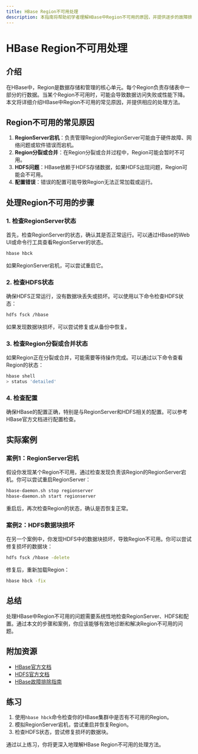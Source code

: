 ```yaml
---
title: HBase Region不可用处理
description: 本指南将帮助初学者理解HBase中Region不可用的原因，并提供逐步的故障排除方法。
---
```


# HBase Region不可用处理

## 介绍

在HBase中，Region是数据存储和管理的核心单元。每个Region负责存储表中一部分的行数据。当某个Region不可用时，可能会导致数据访问失败或性能下降。本文将详细介绍HBase中Region不可用的常见原因，并提供相应的处理方法。

## Region不可用的常见原因

1. **RegionServer宕机**：负责管理Region的RegionServer可能由于硬件故障、网络问题或软件错误而宕机。
2. **Region分裂或合并**：在Region分裂或合并过程中，Region可能会暂时不可用。
3. **HDFS问题**：HBase依赖于HDFS存储数据，如果HDFS出现问题，Region可能会不可用。
4. **配置错误**：错误的配置可能导致Region无法正常加载或运行。

## 处理Region不可用的步骤

### 1. 检查RegionServer状态

首先，检查RegionServer的状态，确认其是否正常运行。可以通过HBase的Web UI或命令行工具查看RegionServer的状态。

```bash
hbase hbck
```

如果RegionServer宕机，可以尝试重启它。

### 2. 检查HDFS状态

确保HDFS正常运行，没有数据块丢失或损坏。可以使用以下命令检查HDFS状态：

```bash
hdfs fsck /hbase
```

如果发现数据块损坏，可以尝试修复或从备份中恢复。

### 3. 检查Region分裂或合并状态

如果Region正在分裂或合并，可能需要等待操作完成。可以通过以下命令查看Region的状态：

```bash
hbase shell
> status 'detailed'
```

### 4. 检查配置

确保HBase的配置正确，特别是与RegionServer和HDFS相关的配置。可以参考HBase官方文档进行配置检查。

## 实际案例

### 案例1：RegionServer宕机

假设你发现某个Region不可用，通过检查发现负责该Region的RegionServer宕机。你可以尝试重启RegionServer：

```bash
hbase-daemon.sh stop regionserver
hbase-daemon.sh start regionserver
```

重启后，再次检查Region的状态，确认是否恢复正常。

### 案例2：HDFS数据块损坏

在另一个案例中，你发现HDFS中的数据块损坏，导致Region不可用。你可以尝试修复损坏的数据块：

```bash
hdfs fsck /hbase -delete
```

修复后，重新加载Region：

```bash
hbase hbck -fix
```

## 总结

处理HBase中Region不可用的问题需要系统性地检查RegionServer、HDFS和配置。通过本文的步骤和案例，你应该能够有效地诊断和解决Region不可用的问题。

## 附加资源

- [HBase官方文档](https://hbase.apache.org/book.html)
- [HDFS官方文档](https://hadoop.apache.org/docs/stable/hadoop-project-dist/hadoop-hdfs/HdfsUserGuide.html)
- [HBase故障排除指南](https://hbase.apache.org/book.html#troubleshooting)

## 练习

1. 使用`hbase hbck`命令检查你的HBase集群中是否有不可用的Region。
2. 模拟RegionServer宕机，尝试重启并恢复Region。
3. 检查HDFS状态，尝试修复损坏的数据块。

通过以上练习，你将更深入地理解HBase Region不可用的处理方法。